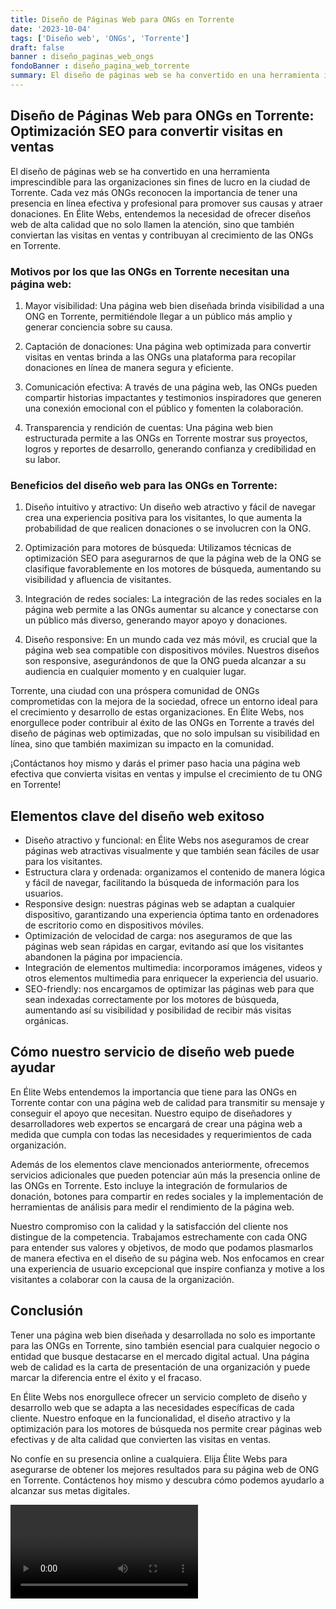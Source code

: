 ```yaml
---
title: Diseño de Páginas Web para ONGs en Torrente
date: '2023-10-04'
tags: ['Diseño web', 'ONGs', 'Torrente']
draft: false
banner : diseño_paginas_web_ongs
fondoBanner : diseño_pagina_web_torrente
summary: El diseño de páginas web se ha convertido en una herramienta imprescindible para las organizaciones sin fines de lucro en la ciudad de Torrente. Cada vez más ONGs reconocen la importancia de tener una presencia en línea efectiva y profesional para promover sus causas y atraer donaciones. En Élite Webs, entendemos la necesidad de ofrecer diseños web de alta calidad que no solo llamen la atención, sino que también conviertan las visitas en ventas y contribuyan al crecimiento de las ONGs en Torrente.
---
```


## Diseño de Páginas Web para ONGs en Torrente: Optimización SEO para convertir visitas en ventas

El diseño de páginas web se ha convertido en una herramienta imprescindible para las organizaciones sin fines de lucro en la ciudad de Torrente. Cada vez más ONGs reconocen la importancia de tener una presencia en línea efectiva y profesional para promover sus causas y atraer donaciones. En Élite Webs, entendemos la necesidad de ofrecer diseños web de alta calidad que no solo llamen la atención, sino que también conviertan las visitas en ventas y contribuyan al crecimiento de las ONGs en Torrente.

### Motivos por los que las ONGs en Torrente necesitan una página web:

1. Mayor visibilidad: Una página web bien diseñada brinda visibilidad a una ONG en Torrente, permitiéndole llegar a un público más amplio y generar conciencia sobre su causa.

2. Captación de donaciones: Una página web optimizada para convertir visitas en ventas brinda a las ONGs una plataforma para recopilar donaciones en línea de manera segura y eficiente.

3. Comunicación efectiva: A través de una página web, las ONGs pueden compartir historias impactantes y testimonios inspiradores que generen una conexión emocional con el público y fomenten la colaboración.

4. Transparencia y rendición de cuentas: Una página web bien estructurada permite a las ONGs en Torrente mostrar sus proyectos, logros y reportes de desarrollo, generando confianza y credibilidad en su labor.

### Beneficios del diseño web para las ONGs en Torrente:

1. Diseño intuitivo y atractivo: Un diseño web atractivo y fácil de navegar crea una experiencia positiva para los visitantes, lo que aumenta la probabilidad de que realicen donaciones o se involucren con la ONG.

2. Optimización para motores de búsqueda: Utilizamos técnicas de optimización SEO para asegurarnos de que la página web de la ONG se clasifique favorablemente en los motores de búsqueda, aumentando su visibilidad y afluencia de visitantes.

3. Integración de redes sociales: La integración de las redes sociales en la página web permite a las ONGs aumentar su alcance y conectarse con un público más diverso, generando mayor apoyo y donaciones.

4. Diseño responsive: En un mundo cada vez más móvil, es crucial que la página web sea compatible con dispositivos móviles. Nuestros diseños son responsive, asegurándonos de que la ONG pueda alcanzar a su audiencia en cualquier momento y en cualquier lugar.

Torrente, una ciudad con una próspera comunidad de ONGs comprometidas con la mejora de la sociedad, ofrece un entorno ideal para el crecimiento y desarrollo de estas organizaciones. En Élite Webs, nos enorgullece poder contribuir al éxito de las ONGs en Torrente a través del diseño de páginas web optimizadas, que no solo impulsan su visibilidad en línea, sino que también maximizan su impacto en la comunidad.

¡Contáctanos hoy mismo y darás el primer paso hacia una página web efectiva que convierta visitas en ventas y impulse el crecimiento de tu ONG en Torrente!

<GifSeo />

<Cta />

## Elementos clave del diseño web exitoso

- Diseño atractivo y funcional: en Élite Webs nos aseguramos de crear páginas web atractivas visualmente y que también sean fáciles de usar para los visitantes.
- Estructura clara y ordenada: organizamos el contenido de manera lógica y fácil de navegar, facilitando la búsqueda de información para los usuarios.
- Responsive design: nuestras páginas web se adaptan a cualquier dispositivo, garantizando una experiencia óptima tanto en ordenadores de escritorio como en dispositivos móviles.
- Optimización de velocidad de carga: nos aseguramos de que las páginas web sean rápidas en cargar, evitando así que los visitantes abandonen la página por impaciencia.
- Integración de elementos multimedia: incorporamos imágenes, videos y otros elementos multimedia para enriquecer la experiencia del usuario.
- SEO-friendly: nos encargamos de optimizar las páginas web para que sean indexadas correctamente por los motores de búsqueda, aumentando así su visibilidad y posibilidad de recibir más visitas orgánicas.

## Cómo nuestro servicio de diseño web puede ayudar

En Élite Webs entendemos la importancia que tiene para las ONGs en Torrente contar con una página web de calidad para transmitir su mensaje y conseguir el apoyo que necesitan. Nuestro equipo de diseñadores y desarrolladores web expertos se encargará de crear una página web a medida que cumpla con todas las necesidades y requerimientos de cada organización.

Además de los elementos clave mencionados anteriormente, ofrecemos servicios adicionales que pueden potenciar aún más la presencia online de las ONGs en Torrente. Esto incluye la integración de formularios de donación, botones para compartir en redes sociales y la implementación de herramientas de análisis para medir el rendimiento de la página web.

Nuestro compromiso con la calidad y la satisfacción del cliente nos distingue de la competencia. Trabajamos estrechamente con cada ONG para entender sus valores y objetivos, de modo que podamos plasmarlos de manera efectiva en el diseño de su página web. Nos enfocamos en crear una experiencia de usuario excepcional que inspire confianza y motive a los visitantes a colaborar con la causa de la organización.

## Conclusión

Tener una página web bien diseñada y desarrollada no solo es importante para las ONGs en Torrente, sino también esencial para cualquier negocio o entidad que busque destacarse en el mercado digital actual. Una página web de calidad es la carta de presentación de una organización y puede marcar la diferencia entre el éxito y el fracaso.

En Élite Webs nos enorgullece ofrecer un servicio completo de diseño y desarrollo web que se adapta a las necesidades específicas de cada cliente. Nuestro enfoque en la funcionalidad, el diseño atractivo y la optimización para los motores de búsqueda nos permite crear páginas web efectivas y de alta calidad que convierten las visitas en ventas.

No confíe en su presencia online a cualquiera. Elija Élite Webs para asegurarse de obtener los mejores resultados para su página web de ONG en Torrente. Contáctenos hoy mismo y descubra cómo podemos ayudarlo a alcanzar sus metas digitales.

<Video />

<CtaBot job='ONGs' city='Torrente'/>

<Gmaps query='Torrente+españa+maps' />